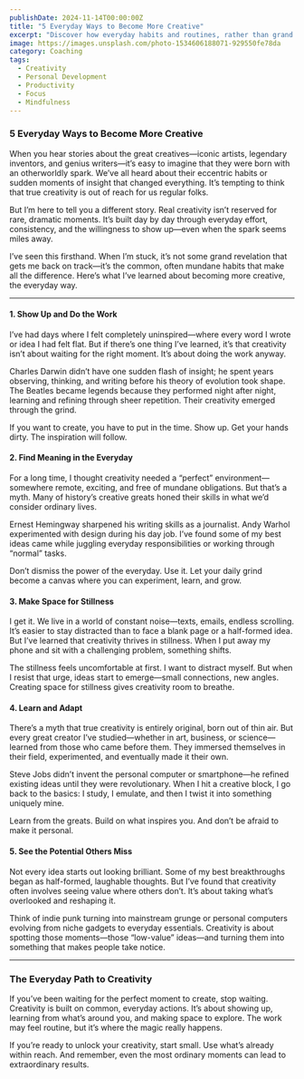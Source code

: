 ```yaml
---
publishDate: 2024-11-14T00:00:00Z
title: "5 Everyday Ways to Become More Creative"
excerpt: "Discover how everyday habits and routines, rather than grand gestures, can unlock your true creative potential."
image: https://images.unsplash.com/photo-1534606188071-929550fe78da
category: Coaching
tags:
  - Creativity
  - Personal Development
  - Productivity
  - Focus
  - Mindfulness
---
```


### 5 Everyday Ways to Become More Creative

When you hear stories about the great creatives—iconic artists, legendary inventors, and genius writers—it’s easy to imagine that they were born with an otherworldly spark. We’ve all heard about their eccentric habits or sudden moments of insight that changed everything. It’s tempting to think that true creativity is out of reach for us regular folks.

But I’m here to tell you a different story. Real creativity isn’t reserved for rare, dramatic moments. It’s built day by day through everyday effort, consistency, and the willingness to show up—even when the spark seems miles away.

I’ve seen this firsthand. When I’m stuck, it’s not some grand revelation that gets me back on track—it’s the common, often mundane habits that make all the difference. Here’s what I’ve learned about becoming more creative, the everyday way.

---

#### 1. Show Up and Do the Work

I’ve had days where I felt completely uninspired—where every word I wrote or idea I had felt flat. But if there’s one thing I’ve learned, it’s that creativity isn’t about waiting for the right moment. It’s about doing the work anyway.

Charles Darwin didn’t have one sudden flash of insight; he spent years observing, thinking, and writing before his theory of evolution took shape. The Beatles became legends because they performed night after night, learning and refining through sheer repetition. Their creativity emerged through the grind.

If you want to create, you have to put in the time. Show up. Get your hands dirty. The inspiration will follow.

#### 2. Find Meaning in the Everyday

For a long time, I thought creativity needed a “perfect” environment—somewhere remote, exciting, and free of mundane obligations. But that’s a myth. Many of history’s creative greats honed their skills in what we’d consider ordinary lives.

Ernest Hemingway sharpened his writing skills as a journalist. Andy Warhol experimented with design during his day job. I’ve found some of my best ideas came while juggling everyday responsibilities or working through “normal” tasks.

Don’t dismiss the power of the everyday. Use it. Let your daily grind become a canvas where you can experiment, learn, and grow.

#### 3. Make Space for Stillness

I get it. We live in a world of constant noise—texts, emails, endless scrolling. It’s easier to stay distracted than to face a blank page or a half-formed idea. But I’ve learned that creativity thrives in stillness. When I put away my phone and sit with a challenging problem, something shifts.

The stillness feels uncomfortable at first. I want to distract myself. But when I resist that urge, ideas start to emerge—small connections, new angles. Creating space for stillness gives creativity room to breathe.

#### 4. Learn and Adapt

There’s a myth that true creativity is entirely original, born out of thin air. But every great creator I’ve studied—whether in art, business, or science—learned from those who came before them. They immersed themselves in their field, experimented, and eventually made it their own.

Steve Jobs didn’t invent the personal computer or smartphone—he refined existing ideas until they were revolutionary. When I hit a creative block, I go back to the basics: I study, I emulate, and then I twist it into something uniquely mine.

Learn from the greats. Build on what inspires you. And don’t be afraid to make it personal.

#### 5. See the Potential Others Miss

Not every idea starts out looking brilliant. Some of my best breakthroughs began as half-formed, laughable thoughts. But I’ve found that creativity often involves seeing value where others don’t. It’s about taking what’s overlooked and reshaping it.

Think of indie punk turning into mainstream grunge or personal computers evolving from niche gadgets to everyday essentials. Creativity is about spotting those moments—those “low-value” ideas—and turning them into something that makes people take notice.

---

### The Everyday Path to Creativity

If you’ve been waiting for the perfect moment to create, stop waiting. Creativity is built on common, everyday actions. It’s about showing up, learning from what’s around you, and making space to explore. The work may feel routine, but it’s where the magic really happens.

If you’re ready to unlock your creativity, start small. Use what’s already within reach. And remember, even the most ordinary moments can lead to extraordinary results.
